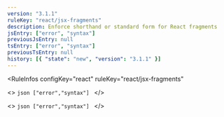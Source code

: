 ```yaml
---
version: "3.1.1"
ruleKey: "react/jsx-fragments"
description: Enforce shorthand or standard form for React fragments
jsEntry: ["error", "syntax"]
previousJsEntry: null
tsEntry: ["error", "syntax"]
previousTsEntry: null
history: [{ "state": "new", "version": "3.1.1" }]
---
```


<RuleInfos 
  configKey="react" 
  ruleKey="react/jsx-fragments" 
>
  <>
    ```json
    ["error","syntax"]
    ```
  </>

  <>
    ```json
    ["error","syntax"]
    ```
  </>
</RuleInfos>
